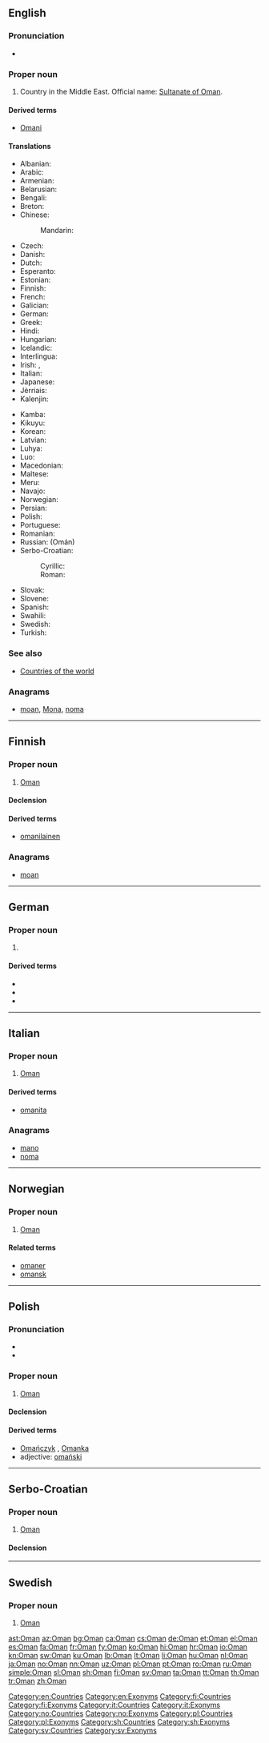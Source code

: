 {{also|oman|Omán|Óman}}
==English==
{{wikipedia}}

===Pronunciation===
* {{audio|En-us-Oman.ogg|Audio (US)|lang=en}}

===Proper noun===
{{en-proper noun}}

# Country in the Middle East. Official name: [[Sultanate of Oman]].

====Derived terms====
* [[Omani]]

====Translations====
{{trans-top|Country in the Middle East}}
* Albanian: {{t|sq|Omani}}
* Arabic: {{t|ar|عمان|f|tr=`umaan}}
* Armenian: {{t|hy|Օման|tr=Òman}}
* Belarusian: {{t|be|Аман|m}}
* Bengali: {{t|bn|ওমান}}
* Breton: {{t|br|Oman}}
* Chinese:
*: Mandarin: {{t+|cmn|阿曼|tr=Āmàn|sc=Hani}}
* Czech: {{t+|cs|Omán|m}}
* Danish: {{t|da|Oman}}
* Dutch: {{t+|nl|Oman}}
* Esperanto: {{t|eo|Omano}}
* Estonian: {{t+|et|Omaan}}
* Finnish: {{t+|fi|Oman}}
* French: {{t+|fr|Oman|m}}
* Galician: {{t+|gl|Omán|m}}
* German: {{t+|de|Oman|m}}
* Greek: {{t+|el|Ομάν|n|tr=Omán}}
* Hindi: {{t+|hi|ओमान|tr=omān}}
* Hungarian: {{t+|hu|Omán}}
* Icelandic: {{t+|is|Óman|n}}
* Interlingua: {{t|ia|Oman}}
* Irish: {{t|ga|Óman|m}}, {{t|ga|Sabhdánacht Óman|f}}
* Italian: {{t|it|Oman|m}}
* Japanese: {{t+|ja|オマーン|tr=Omān}}
* Jèrriais: {{t|roa-jer|Oman|m}}
* Kalenjin: {{t|kln|Oman}}
{{trans-mid}}
* Kamba: {{t|kam|Omani}}
* Kikuyu: {{t|ki|Oman}}
* Korean: {{t+|ko|오만|tr=Oman}}
* Latvian: {{t+|lv|Omāna}}
* Luhya: {{t|luy|Oman}}
* Luo: {{t|luo|Oman}}
* Macedonian: {{t|mk|Оман|m|tr=Óman}}
* Maltese: {{t|mt|Oman}}
* Meru: {{t|mer|Oman}}
* Navajo: {{t|nv|Omą́ą́}}
* Norwegian: {{t+|no|Oman}}
* Persian: {{t+|fa|عمان|tr=Ommân}}
* Polish: {{t+|pl|Oman}}
* Portuguese: {{t+|pt|Omã}}
* Romanian: {{t|ro|Oman|n}}
* Russian: {{t|ru|Оман}} (Omán)
* Serbo-Croatian:
*: Cyrillic: {{t|sh|О̀ма̄н|m|sc=Cyrl}}
*: Roman: {{t|sh|Òmān|m}}
* Slovak: {{t|sk|Omán|m}}
* Slovene: {{t+|sl|Oman|m}}
* Spanish: {{t+|es|Omán}}
* Swahili: {{t+|sw|Omani}}
* Swedish: {{t+|sv|Oman}}
* Turkish: {{t+|tr|Umman}}
{{trans-bottom}}

===See also===
* [[Appendix:Countries of the world|Countries of the world]]

===Anagrams===
* [[moan#English|moan]], [[Mona#English|Mona]], [[noma#English|noma]]

[[Category:en:Countries]]
[[Category:en:Exonyms]]

----

==Finnish==
{{wikipedia|lang=fi}}

===Proper noun===
{{fi-proper noun}}

# [[#English|Oman]]

====Declension====
{{fi-decl-risti|n=sg|Oman|||a|i=0}}

====Derived terms====
* [[omanilainen]]

===Anagrams===
* [[moan#Finnish|moan]]

[[Category:fi:Countries]]
[[Category:fi:Exonyms]]

----

==German==
{{wikipedia|lang=de}}

===Proper noun===
{{de-proper noun|n}}

# {{l|en|Oman}}

====Derived terms====
* {{l|de|Omaner}}
* {{l|de|Omanerin}}
* {{l|de|omanisch}}

{{catlangcode|de|Countries of Asia|Exonyms}}

----

==Italian==
{{wikipedia|lang=it}}

===Proper noun===
{{it-proper noun|g=m}}

# [[#English|Oman]]

====Derived terms====
* [[omanita]]

===Anagrams===
* [[mano#Italian|mano]]
* [[noma#Italian|noma]]

[[Category:it:Countries]]
[[Category:it:Exonyms]]

----

==Norwegian==

===Proper noun===
{{head|no|proper noun}}

# [[#English|Oman]]

====Related terms====
* [[omaner]]
* [[omansk]]

[[Category:no:Countries]]
[[Category:no:Exonyms]]

----

==Polish==

===Pronunciation===
* {{IPA|/ˈɔman/|lang=pl}}
* {{audio|Pl-Oman.ogg|Audio|lang=pl}}

===Proper noun===
{{head|pl|proper noun|g=m}}

# [[#English|Oman]]

====Declension====
{{pl-decl-noun-sing
|Oman
|Omanu
|Omanowi
|Oman
|Omanem
|Omanie
|Omanie
}}

====Derived terms====
* [[Omańczyk]] {{g|m}}, [[Omanka]] {{g|f}}
* adjective: [[omański]]

[[Category:pl:Countries]]
[[Category:pl:Exonyms]]

----

==Serbo-Croatian==

===Proper noun===
{{sh-proper noun|g=m|head=Òmān|r|Оман|О̀ма̄н}}

# [[#English|Oman]]

====Declension====
{{sh-decl-noun-unc
|Òmān
|Omána
|Omanu
|Oman
|Omane
|Omanu
|Omanom
}}

[[Category:sh:Countries]]
[[Category:sh:Exonyms]]

----

==Swedish==

===Proper noun===
{{head|sv|proper noun}}

# [[#English|Oman]]

[[Category:sv:Countries]]
[[Category:sv:Exonyms]]

[[ast:Oman]]
[[az:Oman]]
[[bg:Oman]]
[[ca:Oman]]
[[cs:Oman]]
[[de:Oman]]
[[et:Oman]]
[[el:Oman]]
[[es:Oman]]
[[fa:Oman]]
[[fr:Oman]]
[[fy:Oman]]
[[ko:Oman]]
[[hi:Oman]]
[[hr:Oman]]
[[io:Oman]]
[[kn:Oman]]
[[sw:Oman]]
[[ku:Oman]]
[[lb:Oman]]
[[lt:Oman]]
[[li:Oman]]
[[hu:Oman]]
[[nl:Oman]]
[[ja:Oman]]
[[no:Oman]]
[[nn:Oman]]
[[uz:Oman]]
[[pl:Oman]]
[[pt:Oman]]
[[ro:Oman]]
[[ru:Oman]]
[[simple:Oman]]
[[sl:Oman]]
[[sh:Oman]]
[[fi:Oman]]
[[sv:Oman]]
[[ta:Oman]]
[[tt:Oman]]
[[th:Oman]]
[[tr:Oman]]
[[zh:Oman]]